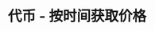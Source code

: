 ---
title: '代币 - 按时间获取价格'
openapi: '/cn/api-reference/openapi-cn.json GET /token/v1/{chain}/{tokenAddress}/price'
---